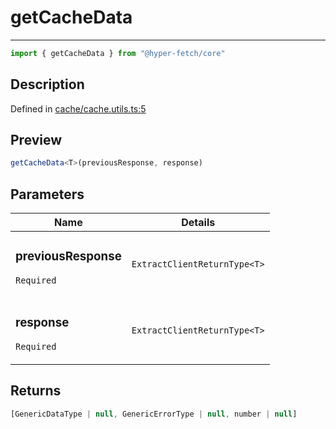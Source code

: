 

# getCacheData

<div class="api-docs__separator" data-reactroot="">

---

</div><div class="api-docs__import" data-reactroot="">

```ts
import { getCacheData } from "@hyper-fetch/core"
```

</div><div class="api-docs__section">

## Description

</div><div class="api-docs__description"><span class="api-docs__do-not-parse">



</span></div><p class="api-docs__definition">

Defined in [cache/cache.utils.ts:5](https://github.com/BetterTyped/hyper-fetch/blob/aff5c35a/packages/core/src/cache/cache.utils.ts#L5)

</p><div class="api-docs__section">

## Preview

</div><div class="api-docs__preview fn">

```ts
getCacheData<T>(previousResponse, response)
```

</div><div class="api-docs__section">

## Parameters

</div><div class="api-docs__parameters"><table><thead><tr><th>Name</th><th>Details</th></tr></thead><tbody><tr param-data="previousResponse"><td class="api-docs__param-name required">

### previousResponse 

`Required`

</td><td class="api-docs__param-type">

`ExtractClientReturnType<T>`

</td></tr><tr param-data="response"><td class="api-docs__param-name required">

### response 

`Required`

</td><td class="api-docs__param-type">

`ExtractClientReturnType<T>`

</td></tr></tbody></table></div><div class="api-docs__section">

## Returns

</div><div class="api-docs__returns">

```ts
[GenericDataType | null, GenericErrorType | null, number | null]
```

</div>